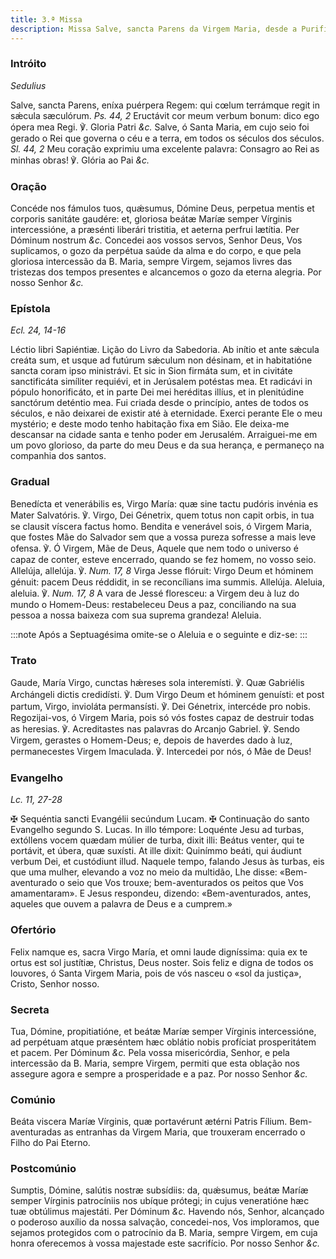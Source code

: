 ```yaml
---
title: 3.ª Missa
description: Missa Salve, sancta Parens da Virgem Maria, desde a Purificação até à Páscoa
---
```


### Intróito

_Sedulius_

<div class="grid grid-cols-2 gap-5">
  <span class="text-justify">
    Salve, sancta Parens, eníxa puérpera Regem: qui cœlum terrámque regit in
    sǽcula sæculórum. <em>Ps. 44, 2</em> Eructávit cor meum verbum bonum: dico
    ego ópera mea Regi. ℣. Gloria Patri <em>&c.</em>
  </span>
  <span class="text-justify">
    Salve, ó Santa Maria, em cujo seio foi gerado o Rei que governa o céu e a
    terra, em todos os séculos dos séculos. <em>Sl. 44, 2</em> Meu coração
    exprimiu uma excelente palavra: Consagro ao Rei as minhas obras! ℣. Glória
    ao Pai <em>&c.</em>
  </span>
</div>

### Oração

<div class="grid grid-cols-2 gap-5">
  <span class="text-justify">
    Concéde nos fámulos tuos, quǽsumus, Dómine Deus, perpetua mentis et corporis
    sanitáte gaudére: et, gloriosa beátæ Maríæ semper Vírginis intercessióne, a
    præsénti liberári tristitia, et aeterna perfrui lætítia. Per Dóminum nostrum
    <em>&c.</em>
  </span>
  <span class="text-justify">
    Concedei aos vossos servos, Senhor Deus, Vos suplicamos, o gozo da perpétua
    saúde da alma e do corpo, e que pela gloriosa intercessão da B. Maria,
    sempre Virgem, sejamos livres das tristezas dos tempos presentes e
    alcancemos o gozo da eterna alegria. Por nosso Senhor <em>&c.</em>
  </span>
</div>

### Epístola

_Ecl. 24, 14-16_

<div class="grid grid-cols-2 gap-5">
  <span class="text-justify">Léctio libri Sapiéntiæ.</span>
  <span class="text-justify">Lição do Livro da Sabedoria.</span>
  <span class="text-justify">
    Ab inítio et ante sǽcula creáta sum, et usque ad futúrum sǽculum non
    désinam, et in habitatióne sancta coram ipso ministrávi. Et sic in Sion
    firmáta sum, et in civitáte sanctificáta simíliter requiévi, et in Jerúsalem
    potéstas mea. Et radicávi in pópulo honorificáto, et in parte Dei mei
    heréditas illíus, et in plenitúdine sanctórum deténtio mea.
  </span>
  <span class="text-justify">
    Fui criada desde o princípio, antes de todos os séculos, e não deixarei de
    existir até à eternidade. Exerci perante Ele o meu mystério; e deste modo
    tenho habitação fixa em Sião. Ele deixa-me descansar na cidade santa e tenho
    poder em Jerusalém. Arraiguei-me em um povo glorioso, da parte do meu Deus e
    da sua herança, e permaneço na companhia dos santos.
  </span>
</div>

### Gradual

<div class="grid grid-cols-2 gap-5">
  <span class="text-justify">
    Benedícta et venerábilis es, Virgo María: quæ sine tactu pudóris invénia es
    Mater Salvatóris. ℣. Virgo, Dei Génetrix, quem totus non capit orbis, in tua
    se clausit víscera factus homo.
  </span>
  <span class="text-justify">
    Bendita e venerável sois, ó Virgem Maria, que fostes Mãe do Salvador sem que
    a vossa pureza sofresse a mais leve ofensa. ℣. Ó Virgem, Mãe de Deus, Aquele
    que nem todo o universo é capaz de conter, esteve encerrado, quando se fez
    homem, no vosso seio.
  </span>
  <span class="text-justify">
    Allelúja, allelúja. ℣. <em>Num. 17, 8</em> Virga Jesse flóruit: Virgo Deum
    et hóminem génuit: pacem Deus réddidit, in se reconcílians ima summis.
    Allelúja.
  </span>
  <span class="text-justify">
    Aleluia, aleluia. ℣. <em>Num. 17, 8</em> A vara de Jessé floresceu: a Virgem
    deu à luz do mundo o Homem-Deus: restabeleceu Deus a paz, conciliando na sua
    pessoa a nossa baixeza com sua suprema grandeza! Aleluia.
  </span>
</div>

:::note
Após a Septuagésima omite-se o Aleluia e o seguinte e diz-se:
:::

### Trato

<div class="grid grid-cols-2 gap-5">
  <span class="text-justify">
    Gaude, María Virgo, cunctas hǽreses sola interemísti. ℣. Quæ Gabriélis
    Archángeli dictis credidísti. ℣. Dum Virgo Deum et hóminem genuísti: et post
    partum, Virgo, invioláta permansísti. ℣. Dei Génetrix, intercéde pro nobis.
  </span>
  <span class="text-justify">
    Regozijai-vos, ó Virgem Maria, pois só vós fostes capaz de destruir todas as
    heresias. ℣. Acreditastes nas palavras do Arcanjo Gabriel. ℣. Sendo Virgem,
    gerastes o Homem-Deus; e, depois de haverdes dado à luz, permanecestes
    Virgem Imaculada. ℣. Intercedei por nós, ó Mãe de Deus!
  </span>
</div>

### Evangelho

_Lc. 11, 27-28_

<div class="grid grid-cols-2 gap-5">
  <span class="text-justify">
    <span class="text-red-500">✠</span> Sequéntia sancti Evangélii secúndum
    Lucam.
  </span>
  <span class="text-justify">
    <span class="text-red-500">✠</span> Continuação do santo Evangelho segundo
    S. Lucas.
  </span>
  <span class="text-justify">
    In illo témpore: Loquénte Jesu ad turbas, extóllens vocem quædam múlier de
    turba, dixit illi: Beátus venter, qui te portávit, et úbera, quæ suxísti. At
    ille dixit: Quinímmo beáti, qui áudiunt verbum Dei, et custódiunt illud.
  </span>
  <span class="text-justify">
    Naquele tempo, falando Jesus às turbas, eis que uma mulher, elevando a voz
    no meio da multidão, Lhe disse: «Bem-aventurado o seio que Vos trouxe;
    bem-aventurados os peitos que Vos amamentaram». E Jesus respondeu, dizendo:
    «Bem-aventurados, antes, aqueles que ouvem a palavra de Deus e a cumprem.»
  </span>
</div>

### Ofertório

<div class="grid grid-cols-2 gap-5">
  <span class="text-justify">
    Felix namque es, sacra Virgo María, et omni laude digníssima: quia ex te
    ortus est sol justítiæ, Christus, Deus noster.
  </span>
  <span class="text-justify">
    Sois feliz e digna de todos os louvores, ó Santa Virgem Maria, pois de vós
    nasceu o «sol da justiça», Cristo, Senhor nosso.
  </span>
</div>

### Secreta

<div class="grid grid-cols-2 gap-5">
  <span class="text-justify">
    Tua, Dómine, propitiatióne, et beátæ Maríæ semper Vírginis intercessióne, ad
    perpétuam atque præséntem hæc oblátio nobis profíciat prosperitátem et
    pacem. Per Dóminum <em>&c.</em>
  </span>
  <span class="text-justify">
    Pela vossa misericórdia, Senhor, e pela intercessão da B. Maria, sempre
    Virgem, permiti que esta oblação nos assegure agora e sempre a prosperidade
    e a paz. Por nosso Senhor <em>&c.</em>
  </span>
</div>

### Comúnio

<div class="grid grid-cols-2 gap-5">
  <span class="text-justify">
    Beáta viscera Maríæ Vírginis, quæ portavérunt ætérni Patris Fílium.
  </span>
  <span class="text-justify">
    Bem-aventuradas as entranhas da Virgem Maria, que trouxeram encerrado o
    Filho do Pai Eterno.
  </span>
</div>

### Postcomúnio

<div class="grid grid-cols-2 gap-5">
  <span class="text-justify">
    Sumptis, Dómine, salútis nostræ subsídiis: da, quǽsumus, beátæ Maríæ semper
    Vírginis patrocíniis nos ubíque prótegi; in cujus veneratióne hæc tuæ
    obtúlimus majestáti. Per Dóminum <em>&c.</em>
  </span>
  <span class="text-justify">
    Havendo nós, Senhor, alcançado o poderoso auxílio da nossa salvação,
    concedei-nos, Vos imploramos, que sejamos protegidos com o patrocínio da B.
    Maria, sempre Virgem, em cuja honra oferecemos à vossa majestade este
    sacrifício. Por nosso Senhor <em>&c.</em>
  </span>
</div>
